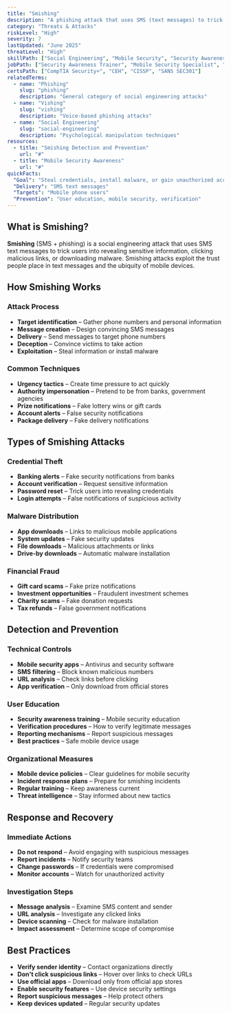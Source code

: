 ```yaml
---
title: "Smishing"
description: "A phishing attack that uses SMS (text messages) to trick users into revealing sensitive information or clicking malicious links"
category: "Threats & Attacks"
riskLevel: "High"
severity: 7
lastUpdated: "June 2025"
threatLevel: "High"
skillPath: ["Social Engineering", "Mobile Security", "Security Awareness", "Threat Intelligence"]
jobPath: ["Security Awareness Trainer", "Mobile Security Specialist", "Threat Intelligence Analyst", "Security Analyst"]
certsPath: ["CompTIA Security+", "CEH", "CISSP", "SANS SEC301"]
relatedTerms:
  - name: "Phishing"
    slug: "phishing"
    description: "General category of social engineering attacks"
  - name: "Vishing"
    slug: "vishing"
    description: "Voice-based phishing attacks"
  - name: "Social Engineering"
    slug: "social-engineering"
    description: "Psychological manipulation techniques"
resources:
  - title: "Smishing Detection and Prevention"
    url: "#"
  - title: "Mobile Security Awareness"
    url: "#"
quickFacts:
  "Goal": "Steal credentials, install malware, or gain unauthorized access"
  "Delivery": "SMS text messages"
  "Targets": "Mobile phone users"
  "Prevention": "User education, mobile security, verification"
---
```


## What is Smishing?

**Smishing** (SMS + phishing) is a social engineering attack that uses SMS text messages to trick users into revealing sensitive information, clicking malicious links, or downloading malware. Smishing attacks exploit the trust people place in text messages and the ubiquity of mobile devices.

## How Smishing Works

### **Attack Process**
- **Target identification** – Gather phone numbers and personal information
- **Message creation** – Design convincing SMS messages
- **Delivery** – Send messages to target phone numbers
- **Deception** – Convince victims to take action
- **Exploitation** – Steal information or install malware

### **Common Techniques**
- **Urgency tactics** – Create time pressure to act quickly
- **Authority impersonation** – Pretend to be from banks, government agencies
- **Prize notifications** – Fake lottery wins or gift cards
- **Account alerts** – False security notifications
- **Package delivery** – Fake delivery notifications

## Types of Smishing Attacks

### **Credential Theft**
- **Banking alerts** – Fake security notifications from banks
- **Account verification** – Request sensitive information
- **Password reset** – Trick users into revealing credentials
- **Login attempts** – False notifications of suspicious activity

### **Malware Distribution**
- **App downloads** – Links to malicious mobile applications
- **System updates** – Fake security updates
- **File downloads** – Malicious attachments or links
- **Drive-by downloads** – Automatic malware installation

### **Financial Fraud**
- **Gift card scams** – Fake prize notifications
- **Investment opportunities** – Fraudulent investment schemes
- **Charity scams** – Fake donation requests
- **Tax refunds** – False government notifications

## Detection and Prevention

### **Technical Controls**
- **Mobile security apps** – Antivirus and security software
- **SMS filtering** – Block known malicious numbers
- **URL analysis** – Check links before clicking
- **App verification** – Only download from official stores

### **User Education**
- **Security awareness training** – Mobile security education
- **Verification procedures** – How to verify legitimate messages
- **Reporting mechanisms** – Report suspicious messages
- **Best practices** – Safe mobile device usage

### **Organizational Measures**
- **Mobile device policies** – Clear guidelines for mobile security
- **Incident response plans** – Prepare for smishing incidents
- **Regular training** – Keep awareness current
- **Threat intelligence** – Stay informed about new tactics

## Response and Recovery

### **Immediate Actions**
- **Do not respond** – Avoid engaging with suspicious messages
- **Report incidents** – Notify security teams
- **Change passwords** – If credentials were compromised
- **Monitor accounts** – Watch for unauthorized activity

### **Investigation Steps**
- **Message analysis** – Examine SMS content and sender
- **URL analysis** – Investigate any clicked links
- **Device scanning** – Check for malware installation
- **Impact assessment** – Determine scope of compromise

## Best Practices

- **Verify sender identity** – Contact organizations directly
- **Don't click suspicious links** – Hover over links to check URLs
- **Use official apps** – Download only from official app stores
- **Enable security features** – Use device security settings
- **Report suspicious messages** – Help protect others
- **Keep devices updated** – Regular security updates 